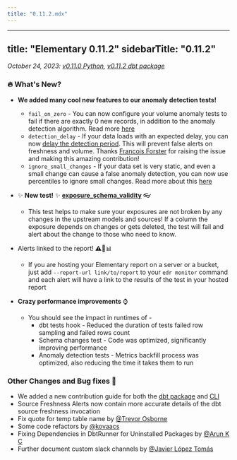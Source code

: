```yaml
---
title: "0.11.2.mdx"
---
```


---
title: "Elementary 0.11.2"
sidebarTitle: "0.11.2"
---

_October 24, 2023: [v0.11.0 Python](https://github.com/elementary-data/elementary/releases/tag/v0.11.0), [v0.11.2 dbt package](https://github.com/elementary-data/dbt-data-reliability/releases/tag/0.11.2)_

### 🔥 What's New?

- **We added many cool new features to our anomaly detection tests!**

  - `fail_on_zero` - You can now configure your volume anomaly tests to fail if there are exactly 0 new records, in addition to the anomaly detection algorithm. Read more [here](https://docs.elementary-data.com/data-tests/anomaly-detection-configuration/fail_on_zero)
  - `detection_delay` - If your data loads with an expected delay, you can now [delay the detection period](https://docs.elementary-data.com/data-tests/anomaly-detection-configuration/detection-delay). This will prevent false alerts on freshness and volume. Thanks [Francois Forster](https://github.com/francoisforster) for raising the issue and making this amazing contribution!
  - `ignore_small_changes` - If your data set is very static, and even a small change can cause a false anomaly detection, you can now use percentiles to ignore small changes. Read more about this [here](https://docs.elementary-data.com/data-tests/anomaly-detection-configuration/ignore_small_changes)

- ✨ **New test!** ✨ **[exposure_schema_validity](https://docs.elementary-data.com/guides/add-exposure-tests)** 👓

  - This test helps to make sure your exposures are not broken by any changes in the upstream models and sources! If a column the exposure depends on changes or gets deleted, the test will fail and alert about the change to those who need to know.

- Alerts linked to the report! ⚠️🔗📊

  - If you are hosting your Elementary report on a server or a bucket, just add `--report-url link/to/report` to your `edr monitor` command and each alert will have a link to the results of the test in your hosted report

- **Crazy performance improvements** ⌚️
  - You should see the impact in runtimes of -
    - dbt tests hook - Reduced the duration of tests failed row sampling and failed rows count
    - Schema changes test - Code was optimized, significantly improving performance
    - Anomaly detection tests - Metrics backfill process was optimized, also reducing the time it takes them to run

### Other Changes and Bug fixes 🐞

- We added a new contribution guide for both the [dbt package](https://github.com/elementary-data/dbt-data-reliability/blob/master/CONTRIBUTING.md) and [CLI](https://github.com/elementary-data/elementary/blob/master/CONTRIBUTING.md)
- Source Freshness Alerts now contain more accurate details of the dbt source freshness invocation
- Fix quote for temp table name by [@Trevor Osborne](https://github.com/trevdoz)
- Some code refactors by [@kovaacs](https://github.com/kovaacs)
- Fixing Dependencies in DbtRunner for Uninstalled Packages by [@Arun K C](https://github.com/Arun-kc)
- Further document custom slack channels by [@Javier López Tomás](https://github.com/JavierLopezT)
